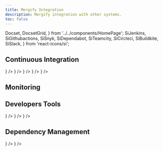 ```yaml
---
title: Mergify Integration
description: Mergify integration with other systems.
toc: false
---
```


  Docset,
  DocsetGrid,
} from '../../components/HomePage';
  SiJenkins,
  SiGithubactions,
  SiSnyk,
  SiDependabot,
  SiTeamcity,
  SiCircleci,
  SiBuildkite,
  SiSlack,
} from 'react-icons/si';

## Continuous Integration

<DocsetGrid>
  <Docset
    title="GitHub Actions"
    description="Learn how Mergify integrates with GitHub Actions."
    path="gha"
    icon={<SiGithubactions/>}
  />
  <Docset
    title="CircleCI"
    description="Learn how Mergify integrates with CircleCI."
    path="circleci"
    icon={<SiCircleci/>}
  />
  <Docset
    title="Jenkins"
    description="Learn how Mergify integrates with Jenkins."
    path="jenkins"
    icon={<SiJenkins/>}
  />
  <Docset
    title="BuildKite"
    description="How to automate your BuildKite workflow using Mergify."
    path="buildkite"
    icon={<SiBuildkite/>}
  />
  <Docset
    title="TeamCity"
    description="How to automate your TeamCity workflow using Mergify."
    path="teamcity"
    icon={<SiTeamcity/>}
  />
</DocsetGrid>

## Monitoring


<Monitoring />

## Developers Tools

<DocsetGrid>
  <Docset
    title="Slack"
    description="Learn how you can use Slack and Mergify together."
    path="slack"
    icon={<SiSlack/>}
  />
  <Docset
    title="Graphite"
    description="Learn how you can use Graphite and Mergify together."
    path="graphite"
    icon={<BsStack/>}
  />
  <Docset
    title="Rush"
    description="How to leverage your Rush monorepo with Mergify."
    path="rush"
    icon={<TbBike/>}
  />
</DocsetGrid>

## Dependency Management
<DocsetGrid>
  <Docset
    title="Dependabot"
    description="How to automate your dependencies update using Mergify"
    path="dependabot"
    icon={<SiDependabot/>}
  />
  <Docset
    title="Snyk"
    description="Streamline your dependency management."
    path="snyk"
    icon={<SiSnyk/>}
  />
</DocsetGrid>
